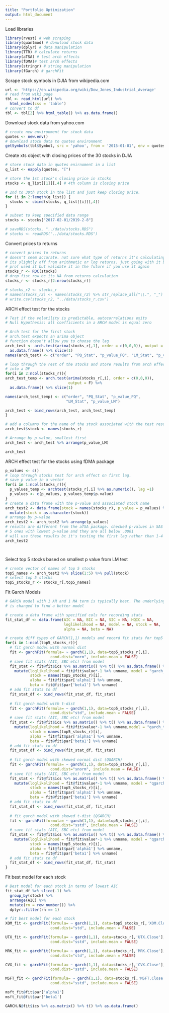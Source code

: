 ```yaml
---
title: "Portfolio Optimization"
output: html_document
---
```


Load libraries
```r
library(rvest) # web scraping
library(quantmod) # donwload stock data
library(dplyr) # data manipulation
library(TTR) # calculate returns
library(aTSA) # test arch effects
library(fDMA)# test arch effects
library(stringr) # string manipulation
library(fGarch) # garchFit
```

Scrape stock symbols in DJIA from wikipedia.com
```r
url <- 'https://en.wikipedia.org/wiki/Dow_Jones_Industrial_Average'
# read from wiki page
tbl <- read_html(url) %>% 
  html_nodes(css = 'table')
# convert to df
tbl <- tbl[2] %>% html_table() %>% as.data.frame()
```

Download stock data from yahoo.com
```r
# create new environment for stock data
quotes <- new.env()
# download stock data to quotes environment
getSymbols(tbl$Symbol, src = 'yahoo', from = '2015-01-01', env = quotes)
```

Create xts object with closing prices of the 30 stocks in DJIA
```r
# store stock data in quotes enirnoment in a list
q_list <- eapply(quotes, "[") 

# store the 1st stock's closing price in stocks
stocks <- q_list[[1]][,4] # 4th column is closing price

# 2nd to 30th stock in the list and just keep closing price. 
for (i in 2:length(q_list)) {
  stocks <- cbind(stocks, q_list[[i]][,4])
}

# subset to keep specified data range
stocks <- stocks["2017-02-01/2019-2-8"]

# saveRDS(stocks, "../data/stocks.RDS")
# stocks <- readRDS("../data/stocks.RDS")
```

Convert prices to returns
```r
# convert prices to returns
# doesn't seem accurate. not sure what type of returns it's calculating
# its slightly off from arithmetic or log returns. just going with it bc
# prof used it but validate it in the future if you use it again
stocks_r <- ROC(stocks)
# drop fist row bc its NA from returns calculation
stocks_r <- stocks_r[2:nrow(stocks_r)]

# stocks_r2 <- stocks_r
# names(stocks_r2) <- names(stocks_r2) %>% str_replace_all("\\.", "_")
# write.csv(stocks_r2, "../data/stocks_r.csv")
```

ARCH effect test for the stocks
```r
# Test if the volatility is predictable, autocorrelations exits
# Null Hypothesis: all coefficients in a ARCH model is equal zero

# Arch test for the first stock 
# arch.test expects an arima object
# function doesn't allow you to choose the lag
arch_test <- arch.test(arima(stocks_r[,1], order = c(0,0,0)), output = F) %>% 
  as.data.frame() %>% slice(1)
names(arch_test) <- c("order", "PQ_Stat", "p_value_PQ", "LM_Stat", "p_value_LM")

# loop through the rest of the stocks and store results from arch effect test
# into a DF
for(i in 2:ncol(stocks_r)){
arch_test_temp <- arch.test(arima(stocks_r[,i], order = c(0,0,0)), 
                            output = F) %>% 
  as.data.frame() %>% slice(1)

names(arch_test_temp) <- c("order", "PQ_Stat", "p_value_PQ", 
                           "LM_Stat", "p_value_LM")

arch_test <- bind_rows(arch_test, arch_test_temp)
}

# add a columns for the name of the stock associated with the test result
arch_test$stock <- names(stocks_r)

# Arrange by p value, smallest first
arch_test <- arch_test %>% arrange(p_value_LM)

arch_test
```

ARCH effect test for the stocks using fDMA package
```r
p_values <- c()
# loop through stocks test for arch effect on first lag. 
# save p value in a vector
for(i in 1:ncol(stocks_r)){
  p_values_temp <- archtest(stocks_r[,i] %>% as.numeric(), lag =1)
  p_values <- c(p_values, p_values_temp$p.value)
}
# create a data frame with the p-value and associated stock name
arch_test2 <- data.frame(stock = names(stocks_r), p_value = p_values) %>%
  mutate(stock = as.character(stock))
# arrange by p-value
arch_test2 <- arch_test2 %>% arrange(p_values)
# results are different from the aTSA package. checked p-values in SAS for top 
# 5 ones with lowest p-value and they are all below .0001
# will use these results bc it's testing the first lag rather than 1-4
arch_test2




```
Select top 5 stocks based on smallest p value from LM test
```r
# create vector of names of top 5 stocks
top5_names <- arch_test2 %>% slice(1:5) %>% pull(stock)
# select top 5 stocks  
top5_stocks_r <- stocks_r[,top5_names]
```

Fit Garch Models
```r
# GARCH model with 1 AR and 1 MA term is typically best. The underlying dist
# is changed to find a better model

# create a data frame with specified cols for recording stats
fit_stat_df <- data.frame(AIC = NA, BIC = NA, SIC = NA, HQIC = NA, 
                          loglikelihood = NA, model = NA, stock = NA, 
                          alpha = NA, beta = NA)

# create diff types of GARCH(1,1) models and record fit stats for top5 stocks
for(i in 1:ncol(top5_stocks_r)){
  # fit garch model with normal dist
  fit <- garchFit(formula= ~ garch(1,1), data=top5_stocks_r[,i],
                    cond.dist="norm", include.mean = FALSE)
  # save fit stats (AIC, SBC etc) from model
  fit_stat <- fit@fit$ics %>% as.matrix() %>% t() %>% as.data.frame() %>%
    mutate(loglikelihood = fit@fit$value*-1 %>% unname, model = "garch_n", 
           stock = names(top5_stocks_r)[i], 
           alpha = fit@fit$par['alpha1'] %>% unname,
           beta = fit@fit$par['beta1'] %>% unname)
  # add fit stats to df
  fit_stat_df <- bind_rows(fit_stat_df, fit_stat)
  
  # fit garch model with t-dist
  fit <- garchFit(formula= ~ garch(1,1), data=top5_stocks_r[,i],
                    cond.dist="std", include.mean = FALSE)
  # save fit stats (AIC, SBC etc) from model
  fit_stat <- fit@fit$ics %>% as.matrix() %>% t() %>% as.data.frame() %>%
    mutate(loglikelihood = fit@fit$value*-1 %>% unname,model = "garch_t", 
           stock = names(top5_stocks_r)[i],
           alpha = fit@fit$par['alpha1'] %>% unname,
           beta = fit@fit$par['beta1'] %>% unname)
  # add fit stats to df
  fit_stat_df <- bind_rows(fit_stat_df, fit_stat)
  
  # fit garch model with skewed normal dist (QGARCH)
  fit <- garchFit(formula= ~ garch(1,1), data=top5_stocks_r[,i],
                    cond.dist="snorm", include.mean = FALSE)
  # save fit stats (AIC, SBC etc) from model
  fit_stat <- fit@fit$ics %>% as.matrix() %>% t() %>% as.data.frame() %>%
    mutate(loglikelihood = fit@fit$value*-1 %>% unname, model = "qgarch_n", 
           stock = names(top5_stocks_r)[i],
           alpha = fit@fit$par['alpha1'] %>% unname,
           beta = fit@fit$par['beta1'] %>% unname)
  # add fit stats to df
  fit_stat_df <- bind_rows(fit_stat_df, fit_stat)
  
  # fit garch model with skewed t-dist (QGARCH)
  fit <- garchFit(formula= ~ garch(1,1), data=top5_stocks_r[,i],
                    cond.dist="sstd", include.mean = FALSE)
  # save fit stats (AIC, SBC etc) from model
  fit_stat <- fit@fit$ics %>% as.matrix() %>% t() %>% as.data.frame() %>%
    mutate(loglikelihood = fit@fit$value*-1 %>% unname, model = "qgarch_t", 
           stock = names(top5_stocks_r)[i],
           alpha = fit@fit$par['alpha1'] %>% unname,
           beta = fit@fit$par['beta1'] %>% unname)
  # add fit stats to df
  fit_stat_df <- bind_rows(fit_stat_df, fit_stat)
}
```

Fit best model for each stock
```r
# Best model for each stock in terms of lowest AIC
fit_stat_df %>% slice(-1) %>%
  group_by(stock) %>%
  arrange(AIC) %>%
  mutate(rn = row_number()) %>%
  dplyr::filter(rn == 1)

# fit best model for each stock
XOM_fit <- garchFit(formula= ~ garch(1,1), data=top5_stocks_r[,'XOM.Close'],
                    cond.dist="std", include.mean = FALSE)

UTX_fit <- garchFit(formula= ~ garch(1,1), data=stocks_r[,'UTX.Close'],
                    cond.dist="sstd", include.mean = FALSE)

MRK_fit <- garchFit(formula= ~ garch(1,1), data=stocks_r[,'MRK.Close'],
                    cond.dist="std", include.mean = FALSE)

CVX_fit <- garchFit(formula= ~ garch(1,1), data=stocks_r[,'CVX.Close'],
                    cond.dist="sstd", include.mean = FALSE)

MSFT_fit <- garchFit(formula= ~ garch(1,1), data=stocks_r[,'MSFT.Close'],
                    cond.dist="sstd", include.mean = FALSE)

```




```r
msft_fit@fit$par['alpha1']
msft_fit@fit$par['beta1']
```


```r
GARCH.N@fit$ics %>% as.matrix() %>% t() %>% as.data.frame()
```

```r

```

